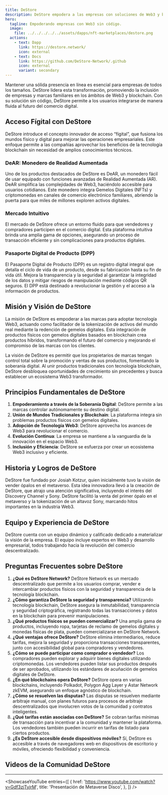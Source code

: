 ```yaml
---
title: DeStore
description: DeStore empodera a las empresas con soluciones de Web3 y blockchain sin código para integrar productos digitales y físicos de forma fluida.
hero:
  tagline: Empoderando empresas con Web3 sin código.
  image: 
    file: ../../../../../assets/dapps/nft-marketplaces/destore.png
  actions:
    - text: Dapp
      link: https://destore.network/
      icon: external
    - text: Docs
      link: https://github.com/DeStore-Network/.github
      icon: external
      variant: secondary
---
```



Mantener una sólida presencia en línea es esencial para empresas de todos los tamaños. DeStore lidera esta transformación, promoviendo la inclusión de empresas y marcas familiares en los ámbitos de Web3 y blockchain. Con su solución sin código, DeStore permite a los usuarios integrarse de manera fluida al futuro del comercio digital.

## Acceso Fígital con DeStore
DeStore introduce el concepto innovador de acceso “fígital”, que fusiona los mundos físico y digital para mejorar las operaciones empresariales. Este enfoque permite a las compañías aprovechar los beneficios de la tecnología blockchain sin necesidad de amplios conocimientos técnicos.

### DeAR: Monedero de Realidad Aumentada
Uno de los productos destacados de DeStore es DeAR, un monedero fácil de usar equipado con funciones avanzadas de Realidad Aumentada (AR). DeAR simplifica las complejidades de Web3, haciéndolo accesible para usuarios cotidianos. Este monedero integra Gemelos Digitales (NFTs) y criptomonedas en canales de comercio electrónico familiares, abriendo la puerta para que miles de millones exploren activos digitales.

### Mercado Intuitivo
El mercado de DeStore ofrece un entorno fluido para que vendedores y compradores participen en el comercio digital. Esta plataforma intuitiva brinda una amplia gama de opciones, asegurando un proceso de transacción eficiente y sin complicaciones para productos digitales.

### Pasaporte Digital de Producto (DPP)
El Pasaporte Digital de Producto (DPP) es un registro digital integral que detalla el ciclo de vida de un producto, desde su fabricación hasta su fin de vida útil. Mejora la transparencia y la seguridad al garantizar la integridad de los datos y mitigar riesgos de manipulación mediante códigos QR seguros. El DPP está destinado a revolucionar la gestión y el acceso a la información de productos.

## Misión y Visión de DeStore
La misión de DeStore es empoderar a las marcas para adoptar tecnología Web3, actuando como facilitador de la tokenización de activos del mundo real mediante la redención de gemelos digitales. Esta integración de productos físicos con gemelos digitales basados en blockchain crea productos híbridos, transformando el futuro del comercio y mejorando el compromiso de las marcas con los clientes.

La visión de DeStore es permitir que los propietarios de marcas tengan control total sobre la promoción y ventas de sus productos, fomentando la soberanía digital. Al unir productos tradicionales con tecnología blockchain, DeStore desbloquea oportunidades de crecimiento sin precedentes y busca establecer un ecosistema Web3 transformador.

## Principios Fundamentales de DeStore
1. **Empoderamiento a través de la Soberanía Digital**: DeStore permite a las marcas controlar autónomamente su destino digital.
2. **Unión de Mundos Tradicionales y Blockchain**: La plataforma integra sin problemas productos físicos con gemelos digitales.
3. **Adopción de Tecnología Web3**: DeStore aprovecha los avances de Web3 para revolucionar el comercio.
4. **Evolución Continua**: La empresa se mantiene a la vanguardia de la innovación en el espacio Web3.
5. **Inclusión y Eficiencia**: DeStore se esfuerza por crear un ecosistema Web3 inclusivo y eficiente.

## Historia y Logros de DeStore
DeStore fue fundado por Josiah Kotzur, quien inicialmente tuvo la visión de vender ópalos en el metaverso. Esta idea innovadora llevó a la creación de DeStore, que atrajo una atención significativa, incluyendo el interés del Discovery Channel y Sony. DeStore facilitó la venta del primer ópalo en el metaverso y la tokenización de un altavoz Sony, marcando hitos importantes en la industria Web3.

## Equipo y Experiencia de DeStore
DeStore cuenta con un equipo dinámico y calificado dedicado a materializar la visión de la empresa. El equipo incluye expertos en Web3 y desarrollo empresarial, todos trabajando hacia la revolución del comercio descentralizado.

## Preguntas Frecuentes sobre DeStore
1. **¿Qué es DeStore Network?** DeStore Network es un mercado descentralizado que permite a los usuarios comprar, vender e intercambiar productos físicos con la seguridad y transparencia de la tecnología blockchain.
2. **¿Cómo garantiza DeStore la seguridad y transparencia?** Utilizando tecnología blockchain, DeStore asegura la inmutabilidad, transparencia y seguridad criptográfica, registrando todas las transacciones y datos en la blockchain para prevenir manipulaciones.
3. **¿Qué productos físicos se pueden comercializar?** Una amplia gama de productos, incluyendo ropa, tarjetas de reclamo de gemelos digitales y monedas físicas de plata, pueden comercializarse en DeStore Network.
4. **¿Qué ventajas ofrece DeStore?** DeStore elimina intermediarios, reduce tarifas, mejora la seguridad y proporciona transacciones transparentes, junto con accesibilidad global para compradores y vendedores.
5. **¿Cómo se puede participar como comprador o vendedor?** Los compradores pueden explorar y adquirir bienes digitales utilizando criptomonedas. Los vendedores pueden listar sus productos después de ser aprobados, utilizando los estándares de acuñación de gemelos digitales de DeStore.
6. **¿En qué blockchains opera DeStore?** DeStore opera en varias blockchains, incluyendo Polkadot, Polygon Agg Layer y Astar Network zkEVM, asegurando un enfoque agnóstico de blockchain.
7. **¿Cómo se resuelven las disputas?** Las disputas se resuelven mediante arbitraje manual, con planes futuros para procesos de arbitraje descentralizados que involucren votos de la comunidad y contratos inteligentes.
8. **¿Qué tarifas están asociadas con DeStore?** Se cobran tarifas mínimas de transacción para incentivar a la comunidad y mantener la plataforma. Los vendedores también pueden incurrir en tarifas de listado para ciertos productos.
9. **¿Es DeStore accesible desde dispositivos móviles?** Sí, DeStore es accesible a través de navegadores web en dispositivos de escritorio y móviles, ofreciendo flexibilidad y conveniencia.

## Videos de la Comunidad DeStore
------------
<ShowcaseYouTube
  entries={[
    {
        href: 'https://www.youtube.com/watch?v=Gdf3zjTyjrM',
      title: 'Presentación de Metaverse Disco',
    },
  ]} />
